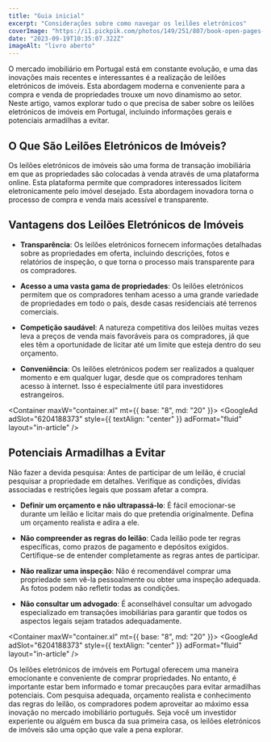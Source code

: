 ```yaml
---
title: "Guia inicial"
excerpt: "Considerações sobre como navegar os leilões eletrónicos"
coverImage: "https://i1.pickpik.com/photos/149/251/807/book-open-pages-paper-preview.jpg"
date: "2023-09-19T10:35:07.322Z"
imageAlt: "livro aberto"
---
```


O mercado imobiliário em Portugal está em constante evolução, e uma das inovações mais recentes e interessantes é a realização de leilões eletrónicos de imóveis. Esta abordagem moderna e conveniente para a compra e venda de propriedades trouxe um novo dinamismo ao setor. Neste artigo, vamos explorar tudo o que precisa de saber sobre os leilões eletrónicos de imóveis em Portugal, incluindo informações gerais e potenciais armadilhas a evitar.

## O Que São Leilões Eletrónicos de Imóveis?

Os leilões eletrónicos de imóveis são uma forma de transação imobiliária em que as propriedades são colocadas à venda através de uma plataforma online. Esta plataforma permite que compradores interessados licitem eletronicamente pelo imóvel desejado. Esta abordagem inovadora torna o processo de compra e venda mais acessível e transparente.

## Vantagens dos Leilões Eletrónicos de Imóveis

- **Transparência**: Os leilões eletrónicos fornecem informações detalhadas sobre as propriedades em oferta, incluindo descrições, fotos e relatórios de inspeção, o que torna o processo mais transparente para os compradores.

- **Acesso a uma vasta gama de propriedades**: Os leilões eletrónicos permitem que os compradores tenham acesso a uma grande variedade de propriedades em todo o país, desde casas residenciais até terrenos comerciais.

- **Competição saudável**: A natureza competitiva dos leilões muitas vezes leva a preços de venda mais favoráveis para os compradores, já que eles têm a oportunidade de licitar até um limite que esteja dentro do seu orçamento.

- **Conveniência**: Os leilões eletrónicos podem ser realizados a qualquer momento e em qualquer lugar, desde que os compradores tenham acesso à internet. Isso é especialmente útil para investidores estrangeiros.

<Container maxW="container.xl" mt={{ base: "8", md: "20" }}>
  <GoogleAd
    adSlot="6204188373"
    style={{ textAlign: "center" }}
    adFormat="fluid"
    layout="in-article"
  />
</Container>

## Potenciais Armadilhas a Evitar

Não fazer a devida pesquisa: Antes de participar de um leilão, é crucial pesquisar a propriedade em detalhes. Verifique as condições, dívidas associadas e restrições legais que possam afetar a compra.

- **Definir um orçamento e não ultrapassá-lo**: É fácil emocionar-se durante um leilão e licitar mais do que pretendia originalmente. Defina um orçamento realista e adira a ele.

- **Não compreender as regras do leilão**: Cada leilão pode ter regras específicas, como prazos de pagamento e depósitos exigidos. Certifique-se de entender completamente as regras antes de participar.

- **Não realizar uma inspeção**: Não é recomendável comprar uma propriedade sem vê-la pessoalmente ou obter uma inspeção adequada. As fotos podem não refletir todas as condições.

- **Não consultar um advogado**: É aconselhável consultar um advogado especializado em transações imobiliárias para garantir que todos os aspectos legais sejam tratados adequadamente.

<Container maxW="container.xl" mt={{ base: "8", md: "20" }}>
  <GoogleAd
    adSlot="6204188373"
    style={{ textAlign: "center" }}
    adFormat="fluid"
    layout="in-article"
  />
</Container>

Os leilões eletrónicos de imóveis em Portugal oferecem uma maneira emocionante e conveniente de comprar propriedades. No entanto, é importante estar bem informado e tomar precauções para evitar armadilhas potenciais. Com pesquisa adequada, orçamento realista e conhecimento das regras do leilão, os compradores podem aproveitar ao máximo essa inovação no mercado imobiliário português. Seja você um investidor experiente ou alguém em busca da sua primeira casa, os leilões eletrónicos de imóveis são uma opção que vale a pena explorar.
